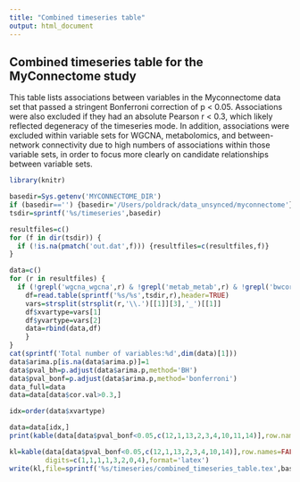 ```yaml
---
title: "Combined timeseries table"
output: html_document
---
```


## Combined timeseries table for the MyConnectome study

This table lists associations between variables in the Myconnectome data set that passed a stringent Bonferroni correction of p < 0.05.  Associations were also excluded if they had an absolute Pearson r $<$ 0.3, which likely reflected degeneracy of the timeseries mode. In addition,  associations were excluded within variable sets for WGCNA, metabolomics, and between-network connectivity due to high numbers of associations within those variable sets, in order to focus more clearly on candidate relationships between variable sets.  

```r

library(knitr)

basedir=Sys.getenv('MYCONNECTOME_DIR')
if (basedir=='') {basedir='/Users/poldrack/data_unsynced/myconnectome'}
tsdir=sprintf('%s/timeseries',basedir)

resultfiles=c()
for (f in dir(tsdir)) {
  if (!is.na(pmatch('out.dat',f))) {resultfiles=c(resultfiles,f)}
}

data=c()
for (r in resultfiles) {
  if (!grepl('wgcna_wgcna',r) & !grepl('metab_metab',r) & !grepl('bwcorr_bwcorr',r)  & !grepl('pindex',r) & !grepl('netdat',r)) {
    df=read.table(sprintf('%s/%s',tsdir,r),header=TRUE)
    vars=strsplit(strsplit(r,'\\.')[[1]][3],'_')[[1]]
    df$xvartype=vars[1]
    df$yvartype=vars[2]
    data=rbind(data,df)
    }
}
cat(sprintf('Total number of variables:%d',dim(data)[1]))
data$arima.p[is.na(data$arima.p)]=1
data$pval_bh=p.adjust(data$arima.p,method='BH')
data$pval_bonf=p.adjust(data$arima.p,method='bonferroni')
data_full=data
data=data[data$cor.val>0.3,]

idx=order(data$xvartype) 

data=data[idx,]
print(kable(data[data$pval_bonf<0.05,c(12,1,13,2,3,4,10,11,14)],row.names=FALSE))

kl=kable(data[data$pval_bonf<0.05,c(12,1,13,2,3,4,10,14)],row.names=FALSE,
         digits=c(1,1,1,1,3,2,0,4),format='latex')
write(kl,file=sprintf('%s/timeseries/combined_timeseries_table.tex',basedir))

```